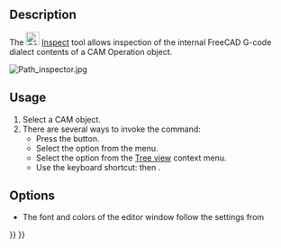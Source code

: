 <languages/>
<translate>

<!--T:9-->
{{Docnav
|[[CAM_ExportTemplate|ExportTemplate]]
|[[CAM_Simulator|Simulator]]
|[[CAM_Workbench|CAM]]
|IconL=CAM_ExportTemplate.svg
|IconR=CAM_Simulator.svg
|IconC=Workbench_CAM.svg
}}

<!--T:1-->
{{GuiCommand
|Name=CAM Inspect
|MenuLocation=CAM → Inspect CAM Commands
|Workbenches=[[CAM_Workbench|CAM]]
|Shortcut={{KEY|P}} {{KEY|I}}
}}

==Description== <!--T:2-->

<!--T:3-->
The [[Image:CAM_Inspect.svg|24px]] [[CAM_Inspect|Inspect]] tool allows inspection of the internal FreeCAD G-code dialect contents of a CAM Operation object.

</translate>
[[Image:Path_inspector.jpg]]
<translate>

==Usage== <!--T:5-->

<!--T:6-->
# Select a CAM object.
# There are several ways to invoke the command:
#* Press the {{Button|[[Image:CAM_Inspect.svg|16px]] [[CAM_Inspect|Inspect CAM Commands]]}} button.
#* Select the {{MenuCommand|CAM → [[Image:CAM_Inspect.svg|16px]] Inspect CAM Commands}} option from the menu.
#* Select the {{MenuCommand|[[Image:CAM_Inspect.svg|16px]] Inspect G-code}} option from the [[Tree_view|Tree view]] context menu.
#* Use the keyboard shortcut: {{KEY|P}} then {{KEY|I}}.

==Options== <!--T:7-->

<!--T:8-->
* The font and colors of the editor window follow the settings from {{MenuCommand|Edit → Preferences → Editor}}


<!--T:10-->
{{Docnav
|[[CAM_ExportTemplate|ExportTemplate]]
|[[CAM_Simulator|Simulator]]
|[[CAM_Workbench|CAM]]
|IconL=CAM_ExportTemplate.svg
|IconR=CAM_Simulator.svg
|IconC=Workbench_CAM.svg
}}

</translate>
{{CAM_Tools_navi{{#translation:}}}}
{{Userdocnavi{{#translation:}}}}